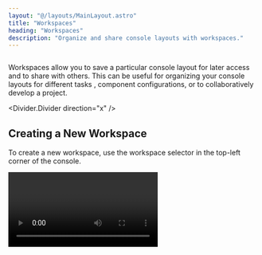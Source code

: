 ```yaml
---
layout: "@/layouts/MainLayout.astro"
title: "Workspaces"
heading: "Workspaces"
description: "Organize and share console layouts with workspaces."
---
```




<Diagram style="height: 400px" preview>
  <Image
    client:only="react"
    id="console/workspaces/workspaces"
    themed={false}
    style={{
      height: "500px",
      width: "fit-content",
      transform: "translate(-6%, -9%)",
      borderRadius: "1.5rem",
    }}
  />
</Diagram>

Workspaces allow you to save a particular console layout for later access and to share
with others. This can be useful for organizing your console layouts for different tasks
, component configurations, or to collaboratively develop a project.

<Divider.Divider direction="x" />

## Creating a New Workspace

To create a new workspace, use the workspace selector in the top-left corner of the
console.

<Video client:only="react" id="console/workspaces/create" />

<Divider.Divider direction="x" />

## Loading a Workspace

Workspaces can be loaded by finding them in the resources toolbar on the left-hand side
or clicking the workspace tab on the top.

<Video client:only="react" id="console/workspaces/load" />

